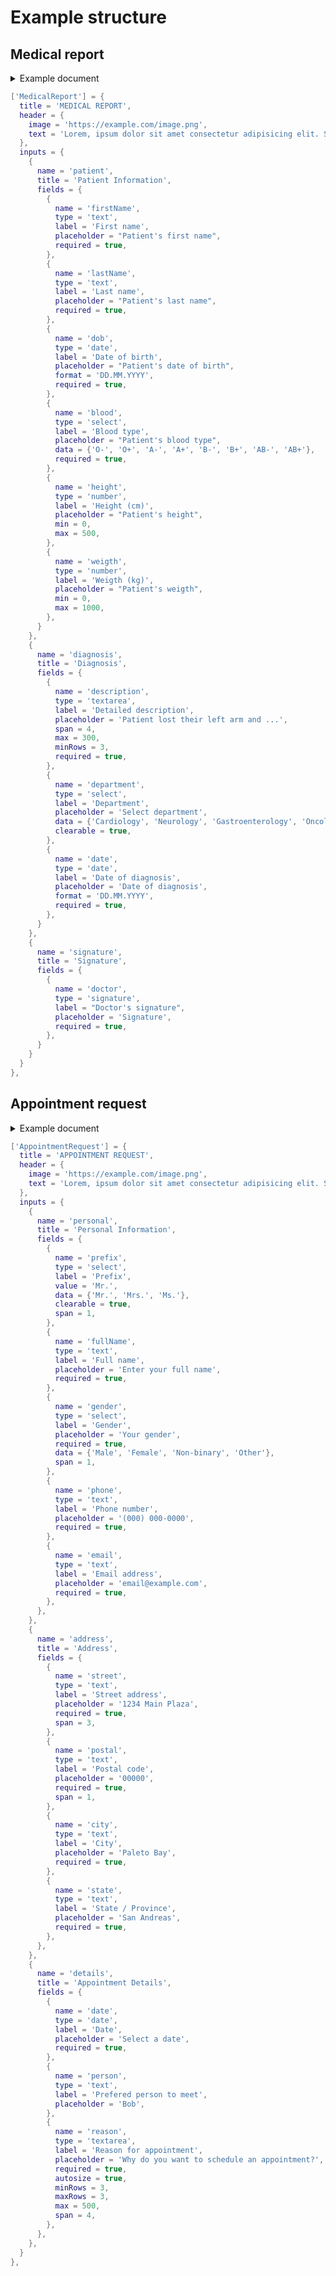 # Example structure

## Medical report

<details>
  <summary>Example document</summary>
  <img src="/images/examples/ac_documents/medical-report.png" alt="Example document (medical report)" />
</details>

```lua copy filename="ac_documents/editable/presets.lua"
['MedicalReport'] = {
  title = 'MEDICAL REPORT',
  header = {
    image = 'https://example.com/image.png',
    text = 'Lorem, ipsum dolor sit amet consectetur adipisicing elit. Sequi placeat ullam ratione animi minima recusandae. Magnam rem commodi porro eveniet.',
  },
  inputs = {
    {
      name = 'patient',
      title = 'Patient Information',
      fields = {
        {
          name = 'firstName',
          type = 'text',
          label = 'First name',
          placeholder = "Patient's first name",
          required = true,
        },
        {
          name = 'lastName',
          type = 'text',
          label = 'Last name',
          placeholder = "Patient's last name",
          required = true,
        },
        {
          name = 'dob',
          type = 'date',
          label = 'Date of birth',
          placeholder = "Patient's date of birth",
          format = 'DD.MM.YYYY',
          required = true,
        },
        {
          name = 'blood',
          type = 'select',
          label = 'Blood type',
          placeholder = "Patient's blood type",
          data = {'O-', 'O+', 'A-', 'A+', 'B-', 'B+', 'AB-', 'AB+'},
          required = true,
        },
        {
          name = 'height',
          type = 'number',
          label = 'Height (cm)',
          placeholder = "Patient's height",
          min = 0,
          max = 500,
        },
        {
          name = 'weigth',
          type = 'number',
          label = 'Weigth (kg)',
          placeholder = "Patient's weigth",
          min = 0,
          max = 1000,
        },
      }
    },
    {
      name = 'diagnosis',
      title = 'Diagnosis',
      fields = {
        {
          name = 'description',
          type = 'textarea',
          label = 'Detailed description',
          placeholder = 'Patient lost their left arm and ...',
          span = 4,
          max = 300,
          minRows = 3,
          required = true,
        },
        {
          name = 'department',
          type = 'select',
          label = 'Department',
          placeholder = 'Select department',
          data = {'Cardiology', 'Neurology', 'Gastroenterology', 'Oncology', 'Orthopedics', 'Urology', 'Dermatology', 'Psychiatry'},
          clearable = true,
        },
        {
          name = 'date',
          type = 'date',
          label = 'Date of diagnosis',
          placeholder = 'Date of diagnosis',
          format = 'DD.MM.YYYY',
          required = true,
        },
      }
    },
    {
      name = 'signature',
      title = 'Signature',
      fields = {
        {
          name = 'doctor',
          type = 'signature',
          label = "Doctor's signature",
          placeholder = 'Signature',
          required = true,
        },
      }
    }
  }
},
```



## Appointment request

<details>
  <summary>Example document</summary>
  <img src='/images/examples/ac_documents/appointment-request.png' alt='Example document (appointment request)' />
</details>

```lua copy filename="ac_documents/editable/presets.lua"
['AppointmentRequest'] = {
  title = 'APPOINTMENT REQUEST',
  header = {
    image = 'https://example.com/image.png',
    text = 'Lorem, ipsum dolor sit amet consectetur adipisicing elit. Sequi placeat ullam ratione animi minima recusandae. Magnam rem commodi porro eveniet?',
  },
  inputs = {
    {
      name = 'personal',
      title = 'Personal Information',
      fields = {
        {
          name = 'prefix',
          type = 'select',
          label = 'Prefix',
          value = 'Mr.',
          data = {'Mr.', 'Mrs.', 'Ms.'},
          clearable = true,
          span = 1,
        },
        {
          name = 'fullName',
          type = 'text',
          label = 'Full name',
          placeholder = 'Enter your full name',
          required = true,
        },
        {
          name = 'gender',
          type = 'select',
          label = 'Gender',
          placeholder = 'Your gender',
          required = true,
          data = {'Male', 'Female', 'Non-binary', 'Other'},
          span = 1,
        },
        {
          name = 'phone',
          type = 'text',
          label = 'Phone number',
          placeholder = '(000) 000-0000',
          required = true,
        },
        {
          name = 'email',
          type = 'text',
          label = 'Email address',
          placeholder = 'email@example.com',
          required = true,
        },
      },
    },
    {
      name = 'address',
      title = 'Address',
      fields = {
        {
          name = 'street',
          type = 'text',
          label = 'Street address',
          placeholder = '1234 Main Plaza',
          required = true,
          span = 3,
        },
        {
          name = 'postal',
          type = 'text',
          label = 'Postal code',
          placeholder = '00000',
          required = true,
          span = 1,
        },
        {
          name = 'city',
          type = 'text',
          label = 'City',
          placeholder = 'Paleto Bay',
          required = true,
        },
        {
          name = 'state',
          type = 'text',
          label = 'State / Province',
          placeholder = 'San Andreas',
          required = true,
        },
      },
    },
    {
      name = 'details',
      title = 'Appointment Details',
      fields = {
        {
          name = 'date',
          type = 'date',
          label = 'Date',
          placeholder = 'Select a date',
          required = true,
        },
        {
          name = 'person',
          type = 'text',
          label = 'Prefered person to meet',
          placeholder = 'Bob',
        },
        {
          name = 'reason',
          type = 'textarea',
          label = 'Reason for appointment',
          placeholder = 'Why do you want to schedule an appointment?',
          required = true,
          autosize = true,
          minRows = 3,
          maxRows = 3,
          max = 500,
          span = 4,
        },
      },
    },
  }
},
```